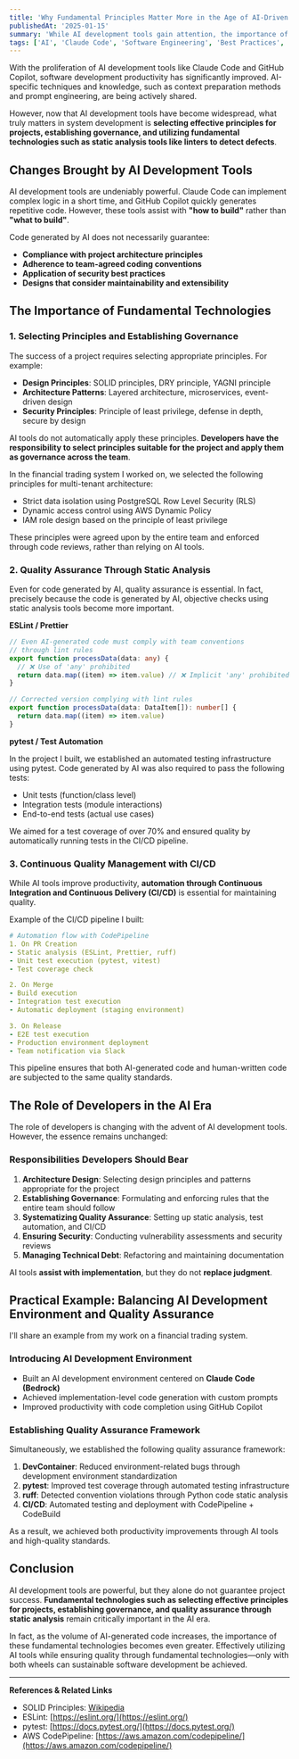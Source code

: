 ```yaml
---
title: 'Why Fundamental Principles Matter More in the Age of AI-Driven Development'
publishedAt: '2025-01-15'
summary: 'While AI development tools gain attention, the importance of selecting sound principles, establishing governance, and utilizing static analysis for project success deserves renewed recognition'
tags: ['AI', 'Claude Code', 'Software Engineering', 'Best Practices', 'Quality Assurance']
---
```


With the proliferation of AI development tools like Claude Code and GitHub Copilot, software development productivity has significantly improved. AI-specific techniques and knowledge, such as context preparation methods and prompt engineering, are being actively shared.

However, now that AI development tools have become widespread, what truly matters in system development is **selecting effective principles for projects, establishing governance, and utilizing fundamental technologies such as static analysis tools like linters to detect defects**.

## Changes Brought by AI Development Tools

AI development tools are undeniably powerful. Claude Code can implement complex logic in a short time, and GitHub Copilot quickly generates repetitive code. However, these tools assist with **"how to build"** rather than **"what to build"**.

Code generated by AI does not necessarily guarantee:

- **Compliance with project architecture principles**
- **Adherence to team-agreed coding conventions**
- **Application of security best practices**
- **Designs that consider maintainability and extensibility**

## The Importance of Fundamental Technologies

### 1. Selecting Principles and Establishing Governance

The success of a project requires selecting appropriate principles. For example:

- **Design Principles**: SOLID principles, DRY principle, YAGNI principle
- **Architecture Patterns**: Layered architecture, microservices, event-driven design
- **Security Principles**: Principle of least privilege, defense in depth, secure by design

AI tools do not automatically apply these principles. **Developers have the responsibility to select principles suitable for the project and apply them as governance across the team**.

In the financial trading system I worked on, we selected the following principles for multi-tenant architecture:

- Strict data isolation using PostgreSQL Row Level Security (RLS)
- Dynamic access control using AWS Dynamic Policy
- IAM role design based on the principle of least privilege

These principles were agreed upon by the entire team and enforced through code reviews, rather than relying on AI tools.

### 2. Quality Assurance Through Static Analysis

Even for code generated by AI, quality assurance is essential. In fact, precisely because the code is generated by AI, objective checks using static analysis tools become more important.

**ESLint / Prettier**

```typescript
// Even AI-generated code must comply with team conventions
// through lint rules
export function processData(data: any) {
  // ❌ Use of 'any' prohibited
  return data.map((item) => item.value) // ❌ Implicit 'any' prohibited
}

// Corrected version complying with lint rules
export function processData(data: DataItem[]): number[] {
  return data.map((item) => item.value)
}
```

**pytest / Test Automation**

In the project I built, we established an automated testing infrastructure using pytest. Code generated by AI was also required to pass the following tests:

- Unit tests (function/class level)
- Integration tests (module interactions)
- End-to-end tests (actual use cases)

We aimed for a test coverage of over 70% and ensured quality by automatically running tests in the CI/CD pipeline.

### 3. Continuous Quality Management with CI/CD

While AI tools improve productivity, **automation through Continuous Integration and Continuous Delivery (CI/CD)** is essential for maintaining quality.

Example of the CI/CD pipeline I built:

```yaml
# Automation flow with CodePipeline
1. On PR Creation
- Static analysis (ESLint, Prettier, ruff)
- Unit test execution (pytest, vitest)
- Test coverage check

2. On Merge
- Build execution
- Integration test execution
- Automatic deployment (staging environment)

3. On Release
- E2E test execution
- Production environment deployment
- Team notification via Slack
```

This pipeline ensures that both AI-generated code and human-written code are subjected to the same quality standards.

## The Role of Developers in the AI Era

The role of developers is changing with the advent of AI development tools. However, the essence remains unchanged:

### Responsibilities Developers Should Bear

1. **Architecture Design**: Selecting design principles and patterns appropriate for the project
2. **Establishing Governance**: Formulating and enforcing rules that the entire team should follow
3. **Systematizing Quality Assurance**: Setting up static analysis, test automation, and CI/CD
4. **Ensuring Security**: Conducting vulnerability assessments and security reviews
5. **Managing Technical Debt**: Refactoring and maintaining documentation

AI tools **assist with implementation**, but they do not **replace judgment**.

## Practical Example: Balancing AI Development Environment and Quality Assurance

I'll share an example from my work on a financial trading system.

### Introducing AI Development Environment

- Built an AI development environment centered on **Claude Code (Bedrock)**
- Achieved implementation-level code generation with custom prompts
- Improved productivity with code completion using GitHub Copilot

### Establishing Quality Assurance Framework

Simultaneously, we established the following quality assurance framework:

1. **DevContainer**: Reduced environment-related bugs through development environment standardization
2. **pytest**: Improved test coverage through automated testing infrastructure
3. **ruff**: Detected convention violations through Python code static analysis
4. **CI/CD**: Automated testing and deployment with CodePipeline + CodeBuild

As a result, we achieved both productivity improvements through AI tools and high-quality standards.

## Conclusion

AI development tools are powerful, but they alone do not guarantee project success. **Fundamental technologies such as selecting effective principles for projects, establishing governance, and quality assurance through static analysis** remain critically important in the AI era.

In fact, as the volume of AI-generated code increases, the importance of these fundamental technologies becomes even greater. Effectively utilizing AI tools while ensuring quality through fundamental technologies—only with both wheels can sustainable software development be achieved.

---

**References & Related Links**

- SOLID Principles: [Wikipedia](https://en.wikipedia.org/wiki/SOLID)
- ESLint: [https://eslint.org/](https://eslint.org/)
- pytest: [https://docs.pytest.org/](https://docs.pytest.org/)
- AWS CodePipeline: [https://aws.amazon.com/codepipeline/](https://aws.amazon.com/codepipeline/)
